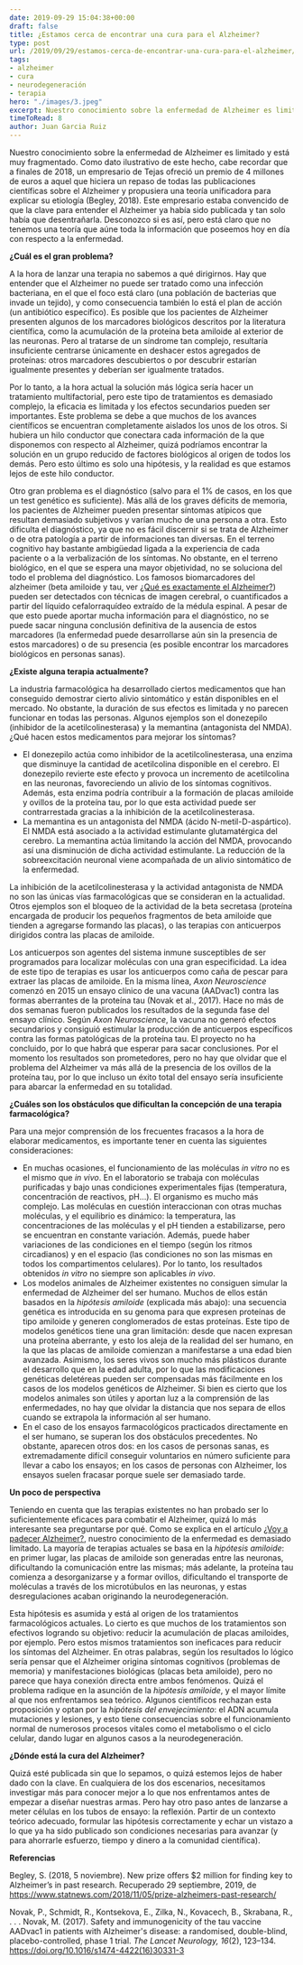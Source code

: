 ```yaml
---
date: 2019-09-29 15:04:38+00:00
draft: false
title: ¿Estamos cerca de encontrar una cura para el Alzheimer?
type: post
url: /2019/09/29/estamos-cerca-de-encontrar-una-cura-para-el-alzheimer/
tags:
- alzheimer
- cura
- neurodegeneración
- terapia
hero: "./images/3.jpeg"
excerpt: Nuestro conocimiento sobre la enfermedad de Alzheimer es limitado y está muy fragmentado. Como dato ilustrativo de este hecho, cabe recordar que a finales de 2018, un empresario de Tejas ofreció un premio de 4 millones de euros a aquel que hiciera un repaso de todas las publicaciones científicas sobre el Alzheimer y propusiera una teoría unificadora para explicar su etiología (Begley, 2018). Este empresario estaba convencido de que la clave...
timeToRead: 8
author: Juan Garcia Ruiz
---
```





Nuestro conocimiento sobre la enfermedad de Alzheimer es limitado y está muy fragmentado. Como dato ilustrativo de este hecho, cabe recordar que a finales de 2018, un empresario de Tejas ofreció un premio de 4 millones de euros a aquel que hiciera un repaso de todas las publicaciones científicas sobre el Alzheimer y propusiera una teoría unificadora para explicar su etiología (Begley, 2018). Este empresario estaba convencido de que la clave para entender el Alzheimer ya había sido publicada y tan solo había que desentrañarla. Desconozco si es así, pero está claro que no tenemos una teoría que aúne toda la información que poseemos hoy en día con respecto a la enfermedad. 







**¿Cuál es el gran problema?**







A la hora de lanzar una terapia no sabemos a qué dirigirnos. Hay que entender que el Alzheimer no puede ser tratado como una infección bacteriana, en el que el foco está claro (una población de bacterias que invade un tejido), y como consecuencia también lo está el plan de acción (un antibiótico específico). Es posible que los pacientes de Alzheimer presenten algunos de los marcadores biológicos descritos por la literatura científica, como la acumulación de la proteína beta amiloide al exterior de las neuronas. Pero al tratarse de un síndrome tan complejo, resultaría insuficiente centrarse únicamente en deshacer estos agregados de proteínas: otros marcadores descubiertos o por descubrir estarían igualmente presentes y deberían ser igualmente tratados. 







Por lo tanto, a la hora actual la solución más lógica sería hacer un tratamiento multifactorial, pero este tipo de tratamientos es demasiado complejo, la eficacia es limitada y los efectos secundarios pueden ser importantes. Este problema se debe a que muchos de los avances científicos se encuentran completamente aislados los unos de los otros. Si hubiera un hilo conductor que conectara cada información de la que disponemos con respecto al Alzheimer, quizá podríamos encontrar la solución en un grupo reducido de factores biológicos al origen de todos los demás. Pero esto último es solo una hipótesis, y la realidad es que estamos lejos de este hilo conductor.







Otro gran problema es el diagnóstico (salvo para el 1% de casos, en los que un test genético es suficiente). Más allá de los graves déficits de memoria, los pacientes de Alzheimer pueden presentar síntomas atípicos que resultan demasiado subjetivos y varían mucho de una persona a otra. Esto dificulta el diagnóstico, ya que no es fácil discernir si se trata de Alzheimer o de otra patología a partir de informaciones tan diversas. En el terreno cognitivo hay bastante ambigüedad ligada a la experiencia de cada paciente o a la verbalización de los síntomas. No obstante, en el terreno biológico, en el que se espera una mayor objetividad, no se soluciona del todo el problema del diagnóstico. Los famosos biomarcadores del alzheimer (beta amiloide y tau, ver [¿Qué es exactamente el Alzheimer?](https://nervousystem.home.blog/2019/09/01/que-es-exactamente-el-alzheimer/)) pueden ser detectados con técnicas de imagen cerebral, o cuantificados a partir del líquido cefalorraquídeo extraído de la médula espinal. A pesar de que esto puede aportar mucha información para el diagnóstico, no se puede sacar ninguna conclusión definitiva de la ausencia de estos marcadores (la enfermedad puede desarrollarse aún sin la presencia de estos marcadores) o de su presencia (es posible encontrar los marcadores biológicos en personas sanas).







**¿Existe alguna terapia actualmente?**







La industria farmacológica ha desarrollado ciertos medicamentos que han conseguido demostrar cierto alivio sintomático y están disponibles en el mercado. No obstante, la duración de sus efectos es limitada y no parecen funcionar en todas las personas. Algunos ejemplos son el donezepilo (inhibidor de la acetilcolinesterasa) y la memantina (antagonista del NMDA). ¿Qué hacen estos medicamentos para mejorar los síntomas? 






 * El donezepilo actúa como inhibidor de la acetilcolinesterasa, una enzima que disminuye la cantidad de acetilcolina disponible en el cerebro. El donezepilo revierte este efecto y provoca un incremento de acetilcolina en las neuronas, favoreciendo un alivio de los síntomas cognitivos. Además, esta enzima podría contribuir a la formación de placas amiloide y ovillos de la proteína tau, por lo que esta actividad puede ser contrarrestada gracias a la inhibición de la acetilcolinesterasa.
 * La memantina es un antagonista del NMDA (ácido N-metil-D-aspártico). El NMDA está asociado a la actividad estimulante glutamatérgica del cerebro. La memantina actúa limitando la acción del NMDA, provocando así una disminución de dicha actividad estimulante. La reducción de la sobreexcitación neuronal viene acompañada de un alivio sintomático de la enfermedad. 





La inhibición de la acetilcolinesterasa y la actividad antagonista de NMDA no son las únicas vías farmacológicas que se consideran en la actualidad. Otros ejemplos son el bloqueo de la actividad de la beta secretasa (proteína encargada de producir los pequeños fragmentos de beta amiloide que tienden a agregarse formando las placas), o las terapias con anticuerpos dirigidos contra las placas de amiloide.







Los anticuerpos son agentes del sistema inmune susceptibles de ser programados para localizar moléculas con una gran especificidad. La idea de este tipo de terapias es usar los anticuerpos como caña de pescar para extraer las placas de amiloide. En la misma línea, _Axon Neuroscience_ comenzó en 2015 un ensayo clínico de una vacuna (AADvac1) contra las formas aberrantes de la proteína tau (Novak et al., 2017). Hace no más de dos semanas fueron publicados los resultados de la segunda fase del ensayo clínico. Según _Axon Neuroscience_, la vacuna no generó efectos secundarios y consiguió estimular la producción de anticuerpos específicos contra las formas patológicas de la proteína tau. El proyecto no ha concluido, por lo que habrá que esperar para sacar conclusiones. Por el momento los resultados son prometedores, pero no hay que olvidar que el problema del Alzheimer va más allá de la presencia de los ovillos de la proteína tau, por lo que incluso un éxito total del ensayo sería insuficiente para abarcar la enfermedad en su totalidad.







**¿Cuáles son los obstáculos que dificultan la concepción de una terapia farmacológica?**







Para una mejor comprensión de los frecuentes fracasos a la hora de elaborar medicamentos, es importante tener en cuenta las siguientes consideraciones:






 * En muchas ocasiones, el funcionamiento de las moléculas _in vitro_ no es el mismo que _in vivo_. En el laboratorio se trabaja con moléculas purificadas y bajo unas condiciones experimentales fijas (temperatura, concentración de reactivos, pH…). El organismo es mucho más complejo. Las moléculas en cuestión interaccionan con otras muchas moléculas, y el equilibrio es dinámico: la temperatura, las concentraciones de las moléculas y el pH tienden a estabilizarse, pero se encuentran en constante variación. Además, puede haber variaciones de las condiciones en el tiempo (según los ritmos circadianos) y en el espacio (las condiciones no son las mismas en todos los compartimentos celulares). Por lo tanto, los resultados obtenidos _in vitro_ no siempre son aplicables _in vivo_.
 * Los modelos animales de Alzheimer existentes no consiguen simular la enfermedad de Alzheimer del ser humano. Muchos de ellos están basados en la _hipótesis amiloide_ (explicada más abajo): una secuencia genética es introducida en su genoma para que expresen proteínas de tipo amiloide y generen conglomerados de estas proteínas. Este tipo de modelos genéticos tiene una gran limitación: desde que nacen expresan una proteína aberrante, y esto los aleja de la realidad del ser humano, en la que las placas de amiloide comienzan a manifestarse a una edad bien avanzada. Asimismo, los seres vivos son mucho más plásticos durante el desarrollo que en la edad adulta, por lo que las modificaciones genéticas deletéreas pueden ser compensadas más fácilmente en los casos de los modelos genéticos de Alzheimer. Si bien es cierto que los modelos animales son útiles y aportan luz a la comprensión de las enfermedades, no hay que olvidar la distancia que nos separa de ellos cuando se extrapola la información al ser humano. 
 * En el caso de los ensayos farmacológicos practicados directamente en el ser humano, se superan los dos obstáculos precedentes. No obstante, aparecen otros dos: en los casos de personas sanas, es extremadamente difícil conseguir voluntarios en número suficiente para llevar a cabo los ensayos; en los casos de personas con Alzheimer, los ensayos suelen fracasar porque suele ser demasiado tarde. 





**Un poco de perspectiva**







Teniendo en cuenta que las terapias existentes no han probado ser lo suficientemente eficaces para combatir el Alzheimer, quizá lo más interesante sea preguntarse por qué. Como se explica en el artículo [¿Voy a padecer Alzheimer?](https://nervousystem.home.blog/2019/09/15/voy-a-padecer-alzheimer/), nuestro conocimiento de la enfermedad es demasiado limitado. La mayoría de terapias actuales se basa en la _hipótesis amiloide_: en primer lugar, las placas de amiloide son generadas entre las neuronas, dificultando la comunicación entre las mismas; más adelante, la proteína tau comienza a desorganizarse y a formar ovillos, dificultando el transporte de moléculas a través de los microtúbulos en las neuronas, y estas desregulaciones acaban originando la neurodegeneración. 







Esta hipótesis es asumida y está al origen de los tratamientos farmacológicos actuales. Lo cierto es que muchos de los tratamientos son efectivos logrando su objetivo: reducir la acumulación de placas amiloides, por ejemplo. Pero estos mismos tratamientos son ineficaces para reducir los síntomas del Alzheimer. En otras palabras, según los resultados lo lógico sería pensar que el Alzheimer origina síntomas cognitivos (problemas de memoria) y manifestaciones biológicas (placas beta amiloide), pero no parece que haya conexión directa entre ambos fenómenos. Quizá el problema radique en la asunción de la _hipótesis amiloide_, y el mayor límite al que nos enfrentamos sea teórico. Algunos científicos rechazan esta proposición y optan por la _hipótesis del envejecimiento_: el ADN acumula mutaciones y lesiones, y esto tiene consecuencias sobre el funcionamiento normal de numerosos procesos vitales como el metabolismo o el ciclo celular, dando lugar en algunos casos a la neurodegeneración.







**¿Dónde está la cura del Alzheimer?**







Quizá esté publicada sin que lo sepamos, o quizá estemos lejos de haber dado con la clave. En cualquiera de los dos escenarios, necesitamos investigar más para conocer mejor a lo que nos enfrentamos antes de empezar a diseñar nuestras armas. Pero hay otro paso antes de lanzarse a meter células en los tubos de ensayo: la reflexión. Partir de un contexto teórico adecuado, formular las hipótesis correctamente y echar un vistazo a lo que ya ha sido publicado son condiciones necesarias para avanzar (y para ahorrarle esfuerzo, tiempo y dinero a la comunidad científica).







**Referencias**







Begley,
S. (2018, 5 noviembre). New prize offers $2 million for finding key to
Alzheimer’s in past research. Recuperado
29 septiembre, 2019, de
https://www.statnews.com/2018/11/05/prize-alzheimers-past-research/







Novak, P., Schmidt, R., Kontsekova, E.,
Zilka, N., Kovacech, B., Skrabana, R., . . . Novak, M. (2017).
Safety and immunogenicity of the tau vaccine AADvac1 in patients with
Alzheimer's disease: a randomised, double-blind, placebo-controlled, phase 1
trial. _The Lancet
Neurology, 16_(2),
123–134. https://doi.org/10.1016/s1474-4422(16)30331-3



